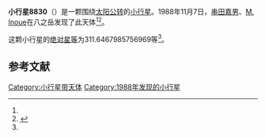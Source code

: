 {{Infobox planet
| bgcolour = #FFFFC0
| name = 8830
| symbol = 
| image = 
| caption = 
| discovery = yes
| discovery_ref = 
| discoverer = [[串田嘉男|串田嘉男]]、[[M._Inoue|M. Inoue]]
| discovery_site = [[八之岳|八之岳]] 
| discovered = 1988年11月7日
| designations = yes
| mp_name = 
| named_after = 
| alt_names = 1988 VZ/ 1993 OZ13 / 1995 AP
| mp_category = [[主带小行星|主带小行星]]
| orbit_ref = <ref name="a">[http://ssd.jpl.nasa.gov/sbdb.cgi?sstr=8830 8830] {{Wayback|url=http://ssd.jpl.nasa.gov/sbdb.cgi?sstr=8830 |date=20210717064237 }}，小行星數據庫瀏覽器（JPL Small-Body Database Browser）－[[美国国家航空航天局|美国国家航空航天局]]喷气推进实验室</ref>
| epoch = 2456400.5 (2013年4月18日更新)
| aphelion = {{convert|3.919459056899021|AU|km|3|abbr=on|lk=out}}
| perihelion = {{convert|2.436716158447454|AU|km|3|abbr=on}}
| semimajor = {{convert|3.178087607673238|AU|km|3|abbr=on}}
| eccentricity = 0.233275964
| period = 2069.413244 [[日|日]]<br />5.67[[儒略年|儒略年]]
| avg_speed = 
| inclination = 9.744307366372384
| asc_node = 37.3685281287727
| mean_anomaly = 
| arg_peri = 311.6467985756969
| satellites = 
| physical_characteristics = yes
| dimensions = 
| mass = 
| density = 
| surface_grav = 
| escape_velocity = 
| sidereal_day = 
| axial_tilt = 
| pole_ecliptic_lat = 
| pole_ecliptic_lon = 
| albedo = 
| temperatures= 
| temp_name1 = 
| mean_temp_1 = 
| max_temp_1 = 
| temp_name2 = 
| max_temp_2 = 
| spectral_type = 
| abs_magnitude = 311.6467985756969
}}

'''小行星8830'''（{{lang-en|8830}}）是一颗围绕[[太阳|太阳]][[公转|公转]]的[[小行星|小行星]]。1988年11月7日，[[串田嘉男|串田嘉男]]、[[M._Inoue|M. Inoue]]在八之岳发现了此天体<ref name="a" /><ref>{{cite news|title=小行星列表|url=http://cfa-www.harvard.edu/iau/lists/NumberedMPs.txt|accessdate=2013-07-08|newspaper=哈佛大学|archive-date=2008-05-17|archive-url=https://web.archive.org/web/20080517010638/http://cfa-www.harvard.edu/iau/lists/NumberedMPs.txt|dead-url=no}}</ref>。

这颗小行星的[[绝对星等|绝对星等]]为311.6467985756969等<ref name="a" />。

==参考文献==
{{reflist}}
{{Minor Planet Number|[[小行星8829|小行星8829]]|[[小行星8831|小行星8831]]}}

{{小天体}}

[[Category:小行星带天体|Category:小行星带天体]]
[[Category:1988年发现的小行星|Category:1988年发现的小行星]]

{{asteroid-stub}}